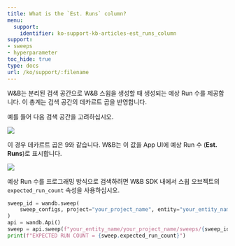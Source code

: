 ---
title: What is the `Est. Runs` column?
menu:
  support:
    identifier: ko-support-kb-articles-est_runs_column
support:
- sweeps
- hyperparameter
toc_hide: true
type: docs
url: /ko/support/:filename
---

W&B는 분리된 검색 공간으로 W&B 스윕을 생성할 때 생성되는 예상 Run 수를 제공합니다. 이 총계는 검색 공간의 데카르트 곱을 반영합니다.

예를 들어 다음 검색 공간을 고려하십시오.

<Frame>
    <img src="/images/sweeps/sweeps_faq_whatisestruns_1.png"  />
</Frame>

이 경우 데카르트 곱은 9와 같습니다. W&B는 이 값을 App UI에 예상 Run 수 (**Est. Runs**)로 표시합니다.

<Frame>
    <img src="/images/sweeps/spaces_sweeps_faq_whatisestruns_2.webp"  />
</Frame>

예상 Run 수를 프로그래밍 방식으로 검색하려면 W&B SDK 내에서 스윕 오브젝트의 `expected_run_count` 속성을 사용하십시오.

```python
sweep_id = wandb.sweep(
    sweep_configs, project="your_project_name", entity="your_entity_name"
)
api = wandb.Api()
sweep = api.sweep(f"your_entity_name/your_project_name/sweeps/{sweep_id}")
print(f"EXPECTED RUN COUNT = {sweep.expected_run_count}")
```
